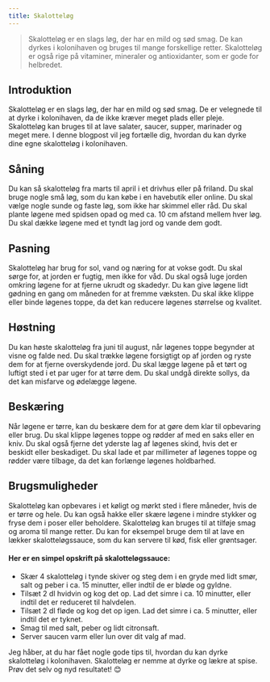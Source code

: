 ```yaml
---
title: Skalotteløg
---
```


> Skalotteløg er en slags løg, der har en mild og sød smag. De kan dyrkes i kolonihaven og bruges til mange forskellige retter. Skalotteløg er også rige på vitaminer, mineraler og antioxidanter, som er gode for helbredet.

## Introduktion

Skalotteløg er en slags løg, der har en mild og sød smag. De er velegnede til at dyrke i kolonihaven, da de ikke kræver meget plads eller pleje. Skalotteløg kan bruges til at lave salater, saucer, supper, marinader og meget mere. I denne blogpost vil jeg fortælle dig, hvordan du kan dyrke dine egne skalotteløg i kolonihaven.

## Såning

Du kan så skalotteløg fra marts til april i et drivhus eller på friland. Du skal bruge nogle små løg, som du kan købe i en havebutik eller online. Du skal vælge nogle sunde og faste løg, som ikke har skimmel eller råd. Du skal plante løgene med spidsen opad og med ca. 10 cm afstand mellem hver løg. Du skal dække løgene med et tyndt lag jord og vande dem godt.

## Pasning

Skalotteløg har brug for sol, vand og næring for at vokse godt. Du skal sørge for, at jorden er fugtig, men ikke for våd. Du skal også luge jorden omkring løgene for at fjerne ukrudt og skadedyr. Du kan give løgene lidt gødning en gang om måneden for at fremme væksten. Du skal ikke klippe eller binde løgenes toppe, da det kan reducere løgenes størrelse og kvalitet.

## Høstning

Du kan høste skalotteløg fra juni til august, når løgenes toppe begynder at visne og falde ned. Du skal trække løgene forsigtigt op af jorden og ryste dem for at fjerne overskydende jord. Du skal lægge løgene på et tørt og luftigt sted i et par uger for at tørre dem. Du skal undgå direkte sollys, da det kan misfarve og ødelægge løgene.

## Beskæring

Når løgene er tørre, kan du beskære dem for at gøre dem klar til opbevaring eller brug. Du skal klippe løgenes toppe og rødder af med en saks eller en kniv. Du skal også fjerne det yderste lag af løgenes skind, hvis det er beskidt eller beskadiget. Du skal lade et par millimeter af løgenes toppe og rødder være tilbage, da det kan forlænge løgenes holdbarhed.

## Brugsmuligheder

Skalotteløg kan opbevares i et køligt og mørkt sted i flere måneder, hvis de er tørre og hele. Du kan også hakke eller skære løgene i mindre stykker og fryse dem i poser eller beholdere. Skalotteløg kan bruges til at tilføje smag og aroma til mange retter. Du kan for eksempel bruge dem til at lave en lækker skalotteløgssauce, som du kan servere til kød, fisk eller grøntsager.

#### Her er en simpel opskrift på skalotteløgssauce:

- Skær 4 skalotteløg i tynde skiver og steg dem i en gryde med lidt smør, salt og peber i ca. 15 minutter, eller indtil de er bløde og gyldne.
- Tilsæt 2 dl hvidvin og kog det op. Lad det simre i ca. 10 minutter, eller indtil det er reduceret til halvdelen.
- Tilsæt 2 dl fløde og kog det op igen. Lad det simre i ca. 5 minutter, eller indtil det er tyknet.
- Smag til med salt, peber og lidt citronsaft.
- Server saucen varm eller lun over dit valg af mad.

Jeg håber, at du har fået nogle gode tips til, hvordan du kan dyrke skalotteløg i kolonihaven. Skalotteløg er nemme at dyrke og lækre at spise. Prøv det selv og nyd resultatet! 😊
